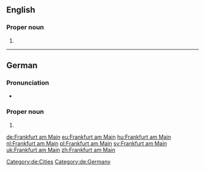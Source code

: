 ==English==

===Proper noun===
{{en-proper noun|head=[[Frankfurt]] am [[Main]]}}

# {{alternative form of|Frankfurt-am-Main|lang=en}}

----

==German==
{{wikipedia|lang=de}}

===Pronunciation===
* {{audio|De-Frankfurt am Main.ogg|Audio|lang=de}}

===Proper noun===
{{de-proper noun|head={{l|de|Frankfurt}} {{l|de|am}} {{l|de|Main}}|n}}

# {{l|en|Frankfurt-am-Main}}

[[Category:de:Cities]]
[[Category:de:Germany]]

[[de:Frankfurt am Main]]
[[eu:Frankfurt am Main]]
[[hu:Frankfurt am Main]]
[[nl:Frankfurt am Main]]
[[pl:Frankfurt am Main]]
[[sv:Frankfurt am Main]]
[[uk:Frankfurt am Main]]
[[zh:Frankfurt am Main]]